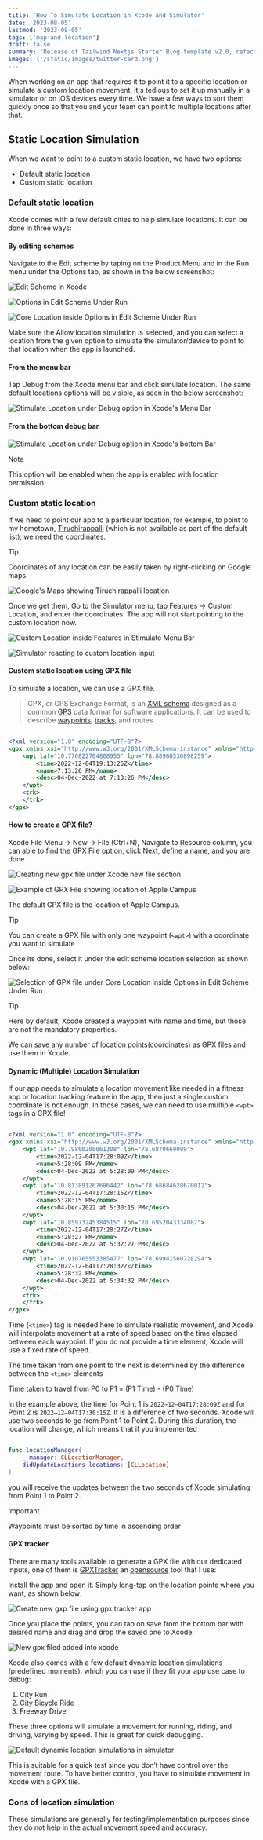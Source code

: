 ```yaml
---
title: 'How To Simulate Location in Xcode and Simulator'
date: '2023-08-05'
lastmod: '2023-08-05'
tags: ['map-and-location']
draft: false
summary: 'Release of Tailwind Nextjs Starter Blog template v2.0, refactored with Nextjs App directory and React Server Components setup.Discover the new features and how to migrate from V1.'
images: ['/static/images/twitter-card.png']
---
```

When working on an app that requires it to point it to a specific location or simulate a custom location movement, it's tedious to set it up manually in a simulator or on iOS devices every time. We have a few ways to sort them quickly once so that you and your team can point to multiple locations after that.

## Static Location Simulation

When we want to point to a custom static location, we have two options:

 - Default static location
 - Custom static location

### Default static location

Xcode comes with a few default cities to help simulate locations. It can be done in three ways:

#### By editing schemes

Navigate to the Edit scheme by taping on the Product Menu and in the Run menu under the Options tab, as shown in the below screenshot:

![Edit Scheme in Xcode](/images/articles/iOS/swift/004-simulate-location-in-xcode/edit-scheme.webp)

![Options in Edit Scheme Under Run](/images/articles/iOS/swift/004-simulate-location-in-xcode/edit-scheme-options.webp)

![Core Location inside Options in Edit Scheme Under Run](/images/articles/iOS/swift/004-simulate-location-in-xcode/edit-schemes-option-core-location.webp)

Make sure the Allow location simulation is selected, and you can select a location from the given option to simulate the simulator/device to point to that location when the app is launched.

#### From the menu bar

Tap Debug from the Xcode menu bar and click simulate location. The same default locations options will be visible, as seen in the below screenshot:

![Stimulate Location under Debug option in Xcode's Menu Bar](/images/articles/iOS/swift/004-simulate-location-in-xcode/debug-simulate-location.webp)

#### From the bottom debug bar

![Stimulate Location under Debug option in Xcode's bottom Bar](/images/articles/iOS/swift/004-simulate-location-in-xcode/bottom-debug-bar-custom-location.webp)

<p class="important">Note</p>

This option will be enabled when the app is enabled with location permission


### Custom static location

If we need to point our app to a particular location, for example, to point to my hometown, [Tiruchirappalli](https://goo.gl/maps/TqinzARhuNBWhjGH6) (which is not available as part of the default list), we need the coordinates.

<p class="tip">Tip</p>

Coordinates of any location can be easily taken by right-clicking on Google maps


![Google's Maps showing Tiruchirappalli location](/images/articles/iOS/swift/004-simulate-location-in-xcode/google-maps-tiruchirappalli-pin.webp)

Once we get them, Go to the Simulator menu, tap Features → Custom Location, and enter the coordinates. The app will not start pointing to the custom location now.

![Custom Location inside Features in Stimulate Menu Bar](/images/articles/iOS/swift/004-simulate-location-in-xcode/simulator-custom-location.webp)

![Simulator reacting to custom location input](/images/articles/iOS/swift/004-simulate-location-in-xcode/simulator-custom-location-gif.gif)

#### Custom static location using GPX file

To simulate a location, we can use a GPX file.

> GPX, or GPS Exchange Format, is an [XML schema](https://en.wikipedia.org/wiki/XML_schema) designed as a common [GPS](https://en.wikipedia.org/wiki/GPS) data format for software applications. It can be used to describe [waypoints](https://en.wikipedia.org/wiki/Waypoint), [tracks](https://en.wikipedia.org/wiki/GPS_tracking), and routes.

```xml

<?xml version="1.0" encoding="UTF-8"?>
<gpx xmlns:xsi="http://www.w3.org/2001/XMLSchema-instance" xmlns="http://www.topografix.com/GPX/1/1" xsi:schemaLocation="http://www.topografix.com/GPX/1/1 http://www.topografix.com/GPX/1/1/gpx.xsd" version="1.1" creator="Open GPX Tracker for iOS">
	<wpt lat="10.770822704808955" lon="78.88960536898259">
		<time>2022-12-04T19:13:26Z</time>
		<name>7:13:26 PM</name>
		<desc>04-Dec-2022 at 7:13:26 PM</desc>
	</wpt>
	<trk>
	</trk>
</gpx>

```

#### How to create a GPX file?

Xcode File Menu → New → File (Ctrl+N), Navigate to Resource column, you can able to find the GPX File option, click Next, define a name, and you are done

![Creating new gpx file under Xcode new file section](/images/articles/iOS/swift/004-simulate-location-in-xcode/create-new-gpx-file-in-xcode.webp)

![Example of GPX File showing location of Apple Campus](/images/articles/iOS/swift/004-simulate-location-in-xcode/example-gpx-file.webp)
<p class="imageCredits">The default GPX file is the location of Apple Campus.</p>

<p class="tip">Tip</p>

You can create a GPX file with only one waypoint (`<wpt>`) with a coordinate you want to simulate


Once its done, select it under the edit scheme location selection as shown below:

![Selection of GPX file under Core Location inside Options in Edit Scheme Under Run](/images/articles/iOS/swift/004-simulate-location-in-xcode/edit-scheme-location-selection.webp)

<p class="tip">Tip</p>

Here by default, Xcode created a waypoint with name and time, but those are not the mandatory properties.

We can save any number of location points(coordinates) as GPX files and use them in Xcode.


#### Dynamic (Multiple) Location Simulation

If our app needs to simulate a location movement like needed in a fitness app or location tracking feature in the app, then just a single custom coordinate is not enough. In those cases, we can need to use multiple `<wpt>` tags in a GPX file!

```xml

<?xml version="1.0" encoding="UTF-8"?>
<gpx xmlns:xsi="http://www.w3.org/2001/XMLSchema-instance" xmlns="http://www.topografix.com/GPX/1/1" xsi:schemaLocation="http://www.topografix.com/GPX/1/1 http://www.topografix.com/GPX/1/1/gpx.xsd" version="1.1" creator="Open GPX Tracker for iOS">
	<wpt lat="10.79800206061308" lon="78.6870669099">
		<time>2022-12-04T17:28:09Z</time>
		<name>5:28:09 PM</name>
		<desc>04-Dec-2022 at 5:28:09 PM</desc>
	</wpt>
	<wpt lat="10.813891267686442" lon="78.68684628670012">
		<time>2022-12-04T17:28:15Z</time>
		<name>5:28:15 PM</name>
		<desc>04-Dec-2022 at 5:30:15 PM</desc>
	</wpt>
	<wpt lat="10.85973245384515" lon="78.6952043334087">
		<time>2022-12-04T17:28:27Z</time>
		<name>5:28:27 PM</name>
		<desc>04-Dec-2022 at 5:32:27 PM</desc>
	</wpt>
	<wpt lat="10.910765553385477" lon="78.69941560728294">
		<time>2022-12-04T17:28:32Z</time>
		<name>5:28:32 PM</name>
		<desc>04-Dec-2022 at 5:34:32 PM</desc>
	</wpt>
	<trk>
	</trk>
</gpx>

```

Time (`<time>`) tag is needed here to simulate realistic movement, and Xcode will interpolate movement at a rate of speed based on the time elapsed between each waypoint. If you do not provide a time element, Xcode will use a fixed rate of speed.


The time taken from one point to the next is determined by the difference between the `<time>` elements

Time taken to travel from P0 to P1 = (P1 Time) - (P0 Time)

In the example above, the time for Point 1 is `2022–12–04T17:28:09Z` and for Point 2 is `2022–12–04T17:30:15Z`. It is a difference of two seconds. Xcode will use two seconds to go from Point 1 to Point 2. During this duration, the location will change, which means that if you implemented

```swift

func locationManager(
    _ manager: CLLocationManager,   
    didUpdateLocations locations: [CLLocation]
)

```

you will receive the updates between the two seconds of Xcode simulating from Point 1 to Point 2.

<p class="important">Important</p>

Waypoints must be sorted by time in ascending order


#### GPX tracker

There are many tools available to generate a GPX file with our dedicated inputs, one of them is [GPXTracker](https://apps.apple.com/us/app/open-gpx-tracker/id984503772) an [opensource](https://github.com/merlos/iOS-Open-GPX-Tracker) tool that I use:

Install the app and open it. Simply long-tap on the location points where you want, as shown below:

![Create new gxp file using gpx tracker app](/images/articles/iOS/swift/004-simulate-location-in-xcode/create-new-gpx-file-using-gpx-tracker.gif)

Once you place the points, you can tap on save from the bottom bar with desired name and drag and drop the saved one to Xcode.

![New gpx filed added into xcode](/images/articles/iOS/swift/004-simulate-location-in-xcode/add-genrated-gpx-file-in-xcode-and-select-in-custom-location-option.gif)

Xcode also comes with a few default dynamic location simulations (predefined moments), which you can use if they fit your app use case to debug:

1. City Run
2. City Bicycle Ride
3. Freeway Drive

These three options will simulate a movement for running, riding, and driving, varying by speed. This is great for quick debugging.

![Default dynamic location simulations in simulator](/images/articles/iOS/swift/004-simulate-location-in-xcode/default-dynamic-location-simulations.webp)

This is suitable for a quick test since you don’t have control over the movement route. To have better control, you have to simulate movement in Xcode with a GPX file.

### Cons of location simulation

These simulations are generally for testing/implementation purposes since they do not help in the actual movement speed and accuracy.
